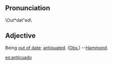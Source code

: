 ==Pronunciation ==
\Out*dat"ed\
== Adjective== 	
Being [[out of date]]; [[antiquated]]. ([[Obs.]]) --[[w:Hammond|Hammond]].

[[es:anticuado]]